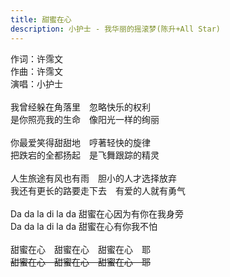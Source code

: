 ```yaml
---
title: 甜蜜在心
description: 小护士 - 我华丽的摇滚梦(陈升+All Star)
---
```


作词：许霈文<br />作曲：许霈文<br />演唱：小护士<br /><br />我曾经躲在角落里　忽略快乐的权利<br />是你照亮我的生命　像阳光一样的绚丽<br /><br />你最爱笑得甜甜地　哼著轻快的旋律<br />把跌宕的全都扬起　是飞舞跟踪的精灵<br /><br />人生旅途有风也有雨　胆小的人才选择放弃<br />我还有更长的路要走下去　有爱的人就有勇气<br /><br />Da da la di la da 甜蜜在心因为有你在我身旁<br />Da da la di la da 甜蜜在心有你我不怕<br /><br />甜蜜在心　甜蜜在心　甜蜜在心　耶~~<br />甜蜜在心　甜蜜在心　甜蜜在心　耶~~